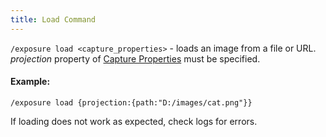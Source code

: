 ```yaml
---
title: Load Command
---
```


`/exposure load <capture_properties>` - loads an image from a file or URL.\
*projection* property of [Capture Properties](../customization/components/capture_properties) must be specified.

#### Example:
`/exposure load {projection:{path:"D:/images/cat.png"}}`

<div name='INFO' style={{ display: 'inline-block', margin: '2px' }}>
    <div style={{ display: 'flex', alignItems: 'top', backgroundColor: '#21252b', borderRadius: '6px', padding: '8px 12px' }}>
      <InfoIcon style={{ color: '#63b3eb', marginRight: '8px' }} width={20} />
      <span style={{ color: '#63b3eb', fontSize: '15px' }}>If loading does not work as expected, check logs for errors.</span>
    </div>
</div><br/>
